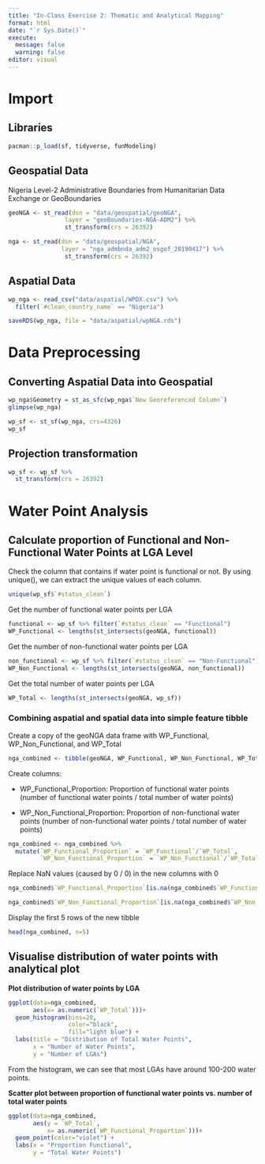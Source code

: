 ```yaml
---
title: "In-Class Exercise 2: Thematic and Analytical Mapping"
format: html
date: "`r Sys.Date()`"
execute: 
  message: false
  warning: false
editor: visual
---
```


# Import

## Libraries

```r
pacman::p_load(sf, tidyverse, funModeling)
```

## Geospatial Data

Nigeria Level-2 Administrative Boundaries from Humanitarian Data Exchange or GeoBoundaries

```r
geoNGA <- st_read(dsn = "data/geospatial/geoNGA", 
                layer = "geoBoundaries-NGA-ADM2") %>%
                st_transform(crs = 26392)
```

```r
nga <- st_read(dsn = "data/geospatial/NGA", 
               layer = "nga_admbnda_adm2_osgof_20190417") %>%
                st_transform(crs = 26392)
```

## Aspatial Data

```r
wp_nga <- read_csv("data/aspatial/WPDX.csv") %>%
  filter(`#clean_country_name` == "Nigeria")
```

```r
saveRDS(wp_nga, file = "data/aspatial/wpNGA.rds")
```

# Data Preprocessing

## Converting Aspatial Data into Geospatial

```r
wp_nga$Geometry = st_as_sfc(wp_nga$`New Georeferenced Column`)
glimpse(wp_nga)
```

```r
wp_sf <- st_sf(wp_nga, crs=4326)
wp_sf
```

## Projection transformation

```r
wp_sf <- wp_sf %>%
  st_transform(crs = 26392)
```

# Water Point Analysis

## Calculate proportion of Functional and Non-Functional Water Points at LGA Level

Check the column that contains if water point is functional or not. By using unique(), we can extract the unique values of each column.

```r
unique(wp_sf$`#status_clean`)
```

Get the number of functional water points per LGA

```r
functional <- wp_sf %>% filter(`#status_clean` == "Functional") 
WP_Functional <- lengths(st_intersects(geoNGA, functional))
```

Get the number of non-functional water points per LGA

```r
non_functional <- wp_sf %>% filter(`#status_clean` == "Non-Functional")
WP_Non_Functional <- lengths(st_intersects(geoNGA, non_functional))
```

Get the total number of water points per LGA

```r
WP_Total <- lengths(st_intersects(geoNGA, wp_sf))
```

### Combining aspatial and spatial data into simple feature tibble

Create a copy of the geoNGA data frame with WP_Functional, WP_Non_Functional, and WP_Total

```r
nga_combined <- tibble(geoNGA, WP_Functional, WP_Non_Functional, WP_Total)
```

Create columns:

-   WP_Functional_Proportion: Proportion of functional water points (number of functional water points / total number of water points)

-   WP_Non_Functional_Proportion: Proportion of non-functional water points (number of non-functional water points / total number of water points)

```r
nga_combined <- nga_combined %>%
  mutate(`WP_Functional_Proportion` = `WP_Functional`/`WP_Total`,
         `WP_Non_Functional_Proportion` = `WP_Non_Functional`/`WP_Total`)
```

Replace NaN values (caused by 0 / 0) in the new columns with 0

```r
nga_combined$`WP_Functional_Proportion`[is.na(nga_combined$`WP_Functional_Proportion`)] = 0

nga_combined$`WP_Non_Functional_Proportion`[is.na(nga_combined$`WP_Non_Functional_Proportion`)] = 0
```

Display the first 5 rows of the new tibble

```r
head(nga_combined, n=5)
```

## Visualise distribution of water points with analytical plot

**Plot distribution of water points by LGA**

```r
ggplot(data=nga_combined, 
       aes(x= as.numeric(`WP_Total`)))+
  geom_histogram(bins=20, 
                 color="black", 
                 fill="light blue") +
  labs(title = "Distribution of Total Water Points",
       x = "Number of Water Points",
       y = "Number of LGAs")
```

From the histogram, we can see that most LGAs have around 100-200 water points.

**Scatter plot between proportion of functional water points vs. number of total water points**

```r
ggplot(data=nga_combined, 
       aes(y = `WP_Total`, 
           x= as.numeric(`WP_Functional_Proportion`)))+
  geom_point(color="violet") +
  labs(x = "Proportion Functional",
       y = "Total Water Points")
```
